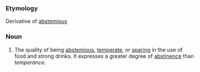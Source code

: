===Etymology===
Derivative of [[abstemious]]
===Noun===
#The quality of being [[abstemious]], [[temperate]], or [[sparing]] in the use of food and strong drinks. It expresses a greater degree of [[abstinence]] than ''temperance''.
